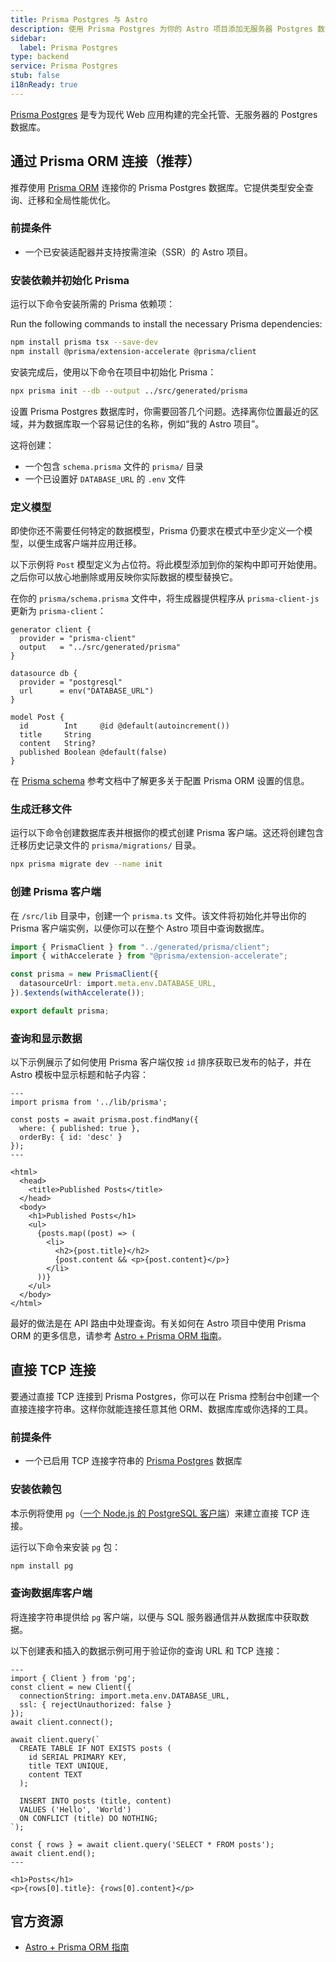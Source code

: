 ```yaml
---
title: Prisma Postgres 与 Astro
description: 使用 Prisma Postgres 为你的 Astro 项目添加无服务器 Postgres 数据库
sidebar:
  label: Prisma Postgres
type: backend
service: Prisma Postgres
stub: false
i18nReady: true
---
```



[Prisma Postgres](https://www.prisma.io/) 是专为现代 Web 应用构建的完全托管、无服务器的 Postgres 数据库。

## 通过 Prisma ORM 连接（推荐）

推荐使用 [Prisma ORM](https://www.prisma.io/orm) 连接你的 Prisma Postgres 数据库。它提供类型安全查询、迁移和全局性能优化。

### 前提条件
- 一个已安装适配器并支持按需渲染（SSR）的 Astro 项目。

### 安装依赖并初始化 Prisma

运行以下命令安装所需的 Prisma 依赖项：

Run the following commands to install the necessary Prisma dependencies:

```bash
npm install prisma tsx --save-dev
npm install @prisma/extension-accelerate @prisma/client
```

安装完成后，使用以下命令在项目中初始化 Prisma：

```bash
npx prisma init --db --output ../src/generated/prisma
```

设置 Prisma Postgres 数据库时，你需要回答几个问题。选择离你位置最近的区域，并为数据库取一个容易记住的名称，例如“我的 Astro 项目”。

这将创建：
- 一个包含 `schema.prisma` 文件的 `prisma/` 目录
- 一个已设置好 `DATABASE_URL` 的 `.env` 文件

### 定义模型

即使你还不需要任何特定的数据模型，Prisma 仍要求在模式中至少定义一个模型，以便生成客户端并应用迁移。

以下示例将 `Post` 模型定义为占位符。将此模型添加到你的架构中即可开始使用。之后你可以放心地删除或用反映你实际数据的模型替换它。

在你的 `prisma/schema.prisma` 文件中，将生成器提供程序从 `prisma-client-js` 更新为 `prisma-client`：

```prisma title="prisma/schema.prisma" {2} ins={11-16}
generator client {
  provider = "prisma-client"
  output   = "../src/generated/prisma"
}

datasource db {
  provider = "postgresql"
  url      = env("DATABASE_URL")
}

model Post {
  id        Int     @id @default(autoincrement())
  title     String
  content   String?
  published Boolean @default(false)
}
```

在 [Prisma schema](https://www.prisma.io/docs/concepts/components/prisma-schema) 参考文档中了解更多关于配置 Prisma ORM 设置的信息。

### 生成迁移文件

运行以下命令创建数据库表并根据你的模式创建 Prisma 客户端。这还将创建包含迁移历史记录文件的 `prisma/migrations/` 目录。

```bash
npx prisma migrate dev --name init
```

### 创建 Prisma 客户端

在 `/src/lib` 目录中，创建一个 `prisma.ts` 文件。该文件将初始化并导出你的 Prisma 客户端实例，以便你可以在整个 Astro 项目中查询数据库。

```typescript title="src/lib/prisma.ts"
import { PrismaClient } from "../generated/prisma/client";
import { withAccelerate } from "@prisma/extension-accelerate";

const prisma = new PrismaClient({
  datasourceUrl: import.meta.env.DATABASE_URL,
}).$extends(withAccelerate());

export default prisma;
```

### 查询和显示数据

以下示例展示了如何使用 Prisma 客户端仅按 `id` 排序获取已发布的帖子，并在 Astro 模板中显示标题和帖子内容：

```astro title="src/pages/posts.astro" {2, 4-7}
---
import prisma from '../lib/prisma';

const posts = await prisma.post.findMany({
  where: { published: true },
  orderBy: { id: 'desc' }
});
---

<html>
  <head>
    <title>Published Posts</title>
  </head>
  <body>
    <h1>Published Posts</h1>
    <ul>
      {posts.map((post) => (
        <li>
          <h2>{post.title}</h2>
          {post.content && <p>{post.content}</p>}
        </li>
      ))}
    </ul>
  </body>
</html>
```

最好的做法是在 API 路由中处理查询。有关如何在 Astro 项目中使用 Prisma ORM 的更多信息，请参考 [Astro + Prisma ORM 指南](https://www.prisma.io/docs/guides/astro)。

## 直接 TCP 连接
要通过直接 TCP 连接到 Prisma Postgres，你可以在 Prisma 控制台中创建一个直接连接字符串。这样你就能连接任意其他 ORM、数据库库或你选择的工具。

### 前提条件
- 一个已启用 TCP 连接字符串的 [Prisma Postgres](https://pris.ly/ppg) 数据库

### 安装依赖包

本示例将使用 `pg`（[一个 Node.js 的 PostgreSQL 客户端](https://github.com/brianc/node-postgres)）来建立直接 TCP 连接。

运行以下命令来安装 `pg` 包：

```bash
npm install pg
```

### 查询数据库客户端

将连接字符串提供给 `pg` 客户端，以便与 SQL 服务器通信并从数据库中获取数据。

以下创建表和插入的数据示例可用于验证你的查询 URL 和 TCP 连接：

```astro title="src/pages/index.astro" {2-19}
---
import { Client } from 'pg';
const client = new Client({ 
  connectionString: import.meta.env.DATABASE_URL,
  ssl: { rejectUnauthorized: false }
});
await client.connect();

await client.query(`
  CREATE TABLE IF NOT EXISTS posts (
    id SERIAL PRIMARY KEY,
    title TEXT UNIQUE,
    content TEXT
  );
  
  INSERT INTO posts (title, content)
  VALUES ('Hello', 'World')
  ON CONFLICT (title) DO NOTHING;
`);

const { rows } = await client.query('SELECT * FROM posts');
await client.end();
---

<h1>Posts</h1>
<p>{rows[0].title}: {rows[0].content}</p>
```

## 官方资源

- [Astro + Prisma ORM 指南](https://www.prisma.io/docs/guides/astro)
